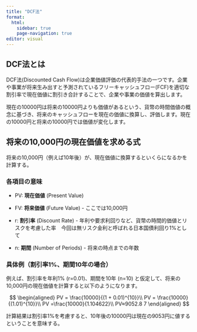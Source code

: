 ---
title: "DCF法"
format: 
  html:
    sidebar: true
    page-navigation: true
editor: visual
---

## DCF法とは

DCF法(Discounted Cash Flow)は企業価値評価の代表的手法の一つです。企業や事業が将来生み出すと予測されているフリーキャッシュフロー(FCF)を適切な割引率で現在価値に割引き合計することで、企業や事業の価値を算出します。

現在の10000円は将来の10000円よりも価値があるという、貨幣の時間価値の概念に基づき、将来のキャッシュフローを現在の価値に換算し、評価します。現在の10000円と将来の10000円では価値が変化します。

## 将来の10,000円の現在価値を求める式

将来の10,000円（例えば10年後）が、現在価値に換算するといくらになるかを計算する。

### 各項目の意味

-   PV: **現在価値** (Present Value)

-   FV: **将来価値** (Future Value) - ここでは10,000円

-   r: **割引率** (Discount Rate) - 年利や要求利回りなど、貨幣の時間的価値とリスクを考慮した率　今回は無リスク金利と呼ばれる日本国債利回り1%として

-   n: **期間** (Number of Periods) - 将来の時点までの年数　

### 具体例（割引率1%、期間10年の場合）

例えば、割引率を年利1% (r=0.01)、期間を10年 (n=10) と仮定して、将来の10,000円の現在価値を計算すると以下のようになります。

$$
\begin{aligned}
PV = \frac{10000}{(1 + 0.01)^{10}}\\
PV = \frac{10000}{(1.01)^{10}}\\
PV =\frac{10000}{1.104622}\\
PV≈9052.8 7
\end{aligned}
$$

計算結果は割引率1%を考慮すると、10年後の10000円は現在の9053円に値するということを意味する。
